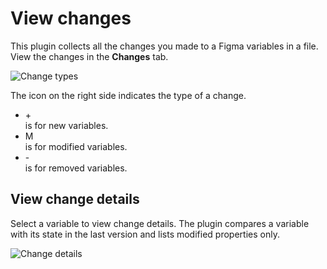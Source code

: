 # View changes

This plugin collects all the changes you made to a Figma variables in a file. View the changes in the **Changes** tab.

![Change types](/images/change-types.png)

The icon on the right side indicates the type of a change.
- <div className="w-4 h-4 font-semibold inline-flex text-[11px] items-center justify-center rounded-sm bg-[rgb(240,253,244)] text-[#009951]">+</div> is for <span className="text-[#009951] font-medium">new</span> variables.
- <div className="w-4 h-4 font-semibold inline-flex text-[11px] items-center justify-center rounded-sm bg-[rgb(254,252,232)] text-[#b86200]">M</div> is for <span className="text-[#b86200] font-medium">modified</span> variables.
- <div className="w-4 h-4 font-semibold inline-flex text-[11px] items-center justify-center rounded-sm bg-[rgb(254,242,242)] text-[#dc3412]">-</div> is for <span className="text-[#dc3412] font-medium">removed</span> variables.


## View change details

Select a variable to view change details. The plugin compares a variable with its state in the last version and lists modified properties only.

![Change details](/images/change-details.png)